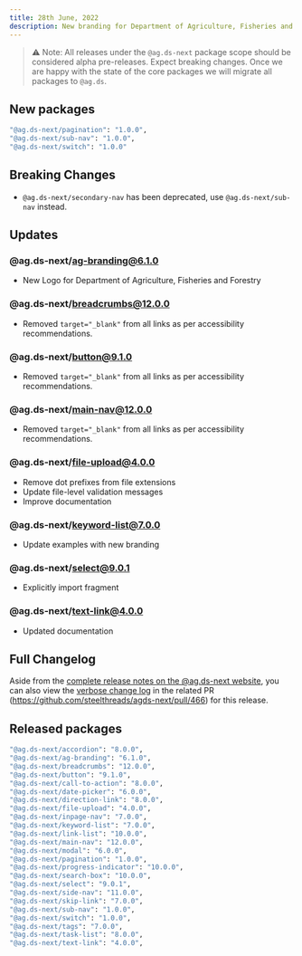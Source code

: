 ```yaml
---
title: 28th June, 2022
description: New branding for Department of Agriculture, Fisheries and Forestry. New Switch and Pagination component. Various bug fixes and improvements.
---
```


> ⚠️ Note: All releases under the `@ag.ds-next` package scope should be considered alpha pre-releases. Expect breaking changes. Once we are happy with the state of the core packages we will migrate all packages to `@ag.ds`.

## New packages

```sh
"@ag.ds-next/pagination": "1.0.0",
"@ag.ds-next/sub-nav": "1.0.0",
"@ag.ds-next/switch": "1.0.0"
```

## Breaking Changes

- `@ag.ds-next/secondary-nav` has been deprecated, use `@ag.ds-next/sub-nav` instead.

## Updates

### @ag.ds-next/ag-branding@6.1.0

- New Logo for Department of Agriculture, Fisheries and Forestry

### @ag.ds-next/breadcrumbs@12.0.0

- Removed `target="_blank"` from all links as per accessibility recommendations.

### @ag.ds-next/button@9.1.0

- Removed `target="_blank"` from all links as per accessibility recommendations.

### @ag.ds-next/main-nav@12.0.0

- Removed `target="_blank"` from all links as per accessibility recommendations.

### @ag.ds-next/file-upload@4.0.0

- Remove dot prefixes from file extensions
- Update file-level validation messages
- Improve documentation

### @ag.ds-next/keyword-list@7.0.0

- Update examples with new branding

### @ag.ds-next/select@9.0.1

- Explicitly import fragment

### @ag.ds-next/text-link@4.0.0

- Updated documentation

## Full Changelog

Aside from the [complete release notes on the @ag.ds-next website](https://design-system.agriculture.gov.au/updates/2022-06-28), you can also view the [verbose change log](https://github.com/steelthreads/agds-next/pull/466) in the related PR (https://github.com/steelthreads/agds-next/pull/466) for this release.

## Released packages

```sh
"@ag.ds-next/accordion": "8.0.0",
"@ag.ds-next/ag-branding": "6.1.0",
"@ag.ds-next/breadcrumbs": "12.0.0",
"@ag.ds-next/button": "9.1.0",
"@ag.ds-next/call-to-action": "8.0.0",
"@ag.ds-next/date-picker": "6.0.0",
"@ag.ds-next/direction-link": "8.0.0",
"@ag.ds-next/file-upload": "4.0.0",
"@ag.ds-next/inpage-nav": "7.0.0",
"@ag.ds-next/keyword-list": "7.0.0",
"@ag.ds-next/link-list": "10.0.0",
"@ag.ds-next/main-nav": "12.0.0",
"@ag.ds-next/modal": "6.0.0",
"@ag.ds-next/pagination": "1.0.0",
"@ag.ds-next/progress-indicator": "10.0.0",
"@ag.ds-next/search-box": "10.0.0",
"@ag.ds-next/select": "9.0.1",
"@ag.ds-next/side-nav": "11.0.0",
"@ag.ds-next/skip-link": "7.0.0",
"@ag.ds-next/sub-nav": "1.0.0",
"@ag.ds-next/switch": "1.0.0",
"@ag.ds-next/tags": "7.0.0",
"@ag.ds-next/task-list": "8.0.0",
"@ag.ds-next/text-link": "4.0.0",
```
